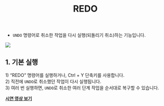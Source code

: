 ﻿---
title: REDO
---


[image1]: ../../../../../assets/images/commands/redo/image1.png


* `UNDO` 명령어로 취소한 작업을 다시 실행(되돌리기 취소)하는 기능입니다.

![][image1]

## **1\. 기본 실행**

1\) “REDO” 명령어를 실행하거나, Ctrl \+ Y 단축키를 사용합니다.  
2\) 직전에 `UNDO`로 취소했던 작업이 다시 실행됩니다.  
3\) 여러 번 실행하면, `UNDO`로 취소한 여러 단계 작업을 순서대로 복구할 수 있습니다.  

[**<Icon name="youtube" class="emoji"/> 시연 영상 보기**](https://youtu.be/5IhjzKUyEbE) 

